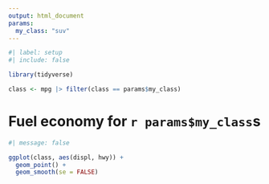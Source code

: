 ```yaml
---
output: html_document
params:
  my_class: "suv"
---
```


```r
#| label: setup
#| include: false

library(tidyverse)

class <- mpg |> filter(class == params$my_class)
```

# Fuel economy for `r params$my_class`s

```r
#| message: false

ggplot(class, aes(displ, hwy)) + 
  geom_point() + 
  geom_smooth(se = FALSE)
```
